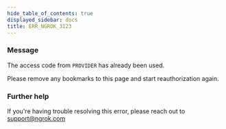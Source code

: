 ```yaml
---
hide_table_of_contents: true
displayed_sidebar: docs
title: ERR_NGROK_3123
---
```


### Message

The access code from `PROVIDER` has already been used.

Please remove any bookmarks to this page and start reauthorization again.

### Further help

If you're having trouble resolving this error, please reach out to [support@ngrok.com](mailto:support@ngrok.com?subject=Help%20with%20ERR_NGROK_3123)
